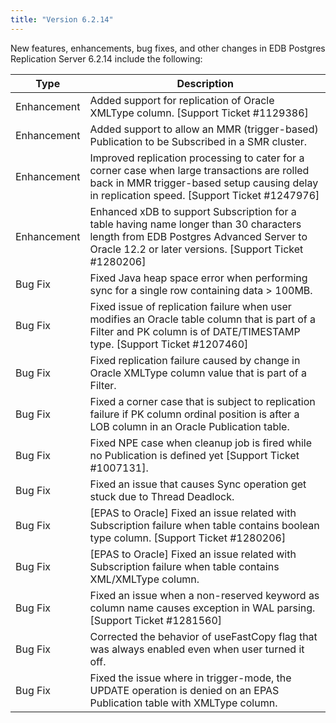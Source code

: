 ```yaml
---
title: "Version 6.2.14"
---
```



New features, enhancements, bug fixes, and other changes in EDB Postgres Replication Server 6.2.14 include the following:

| Type | Description |
| ---- |------------ |
| Enhancement | Added support for replication of Oracle XMLType column. [Support Ticket #1129386]                  |
| Enhancement | Added support to allow an MMR (trigger-based) Publication to be Subscribed in a SMR cluster. |
| Enhancement | Improved replication processing to cater for a corner case when large transactions are rolled back in MMR trigger-based setup causing delay in replication speed. [Support Ticket #1247976] |
| Enhancement | Enhanced xDB to support Subscription for a table having name longer than 30 characters length from EDB Postgres Advanced Server  to Oracle 12.2 or later versions. [Support Ticket #1280206] |
| Bug Fix | Fixed Java heap space error when performing sync for a single row containing data > 100MB. |
| Bug Fix | Fixed issue of replication failure when user modifies an Oracle table column that is part of a Filter and PK column is of DATE/TIMESTAMP type. [Support Ticket #1207460] |
| Bug Fix | Fixed replication failure caused by change in Oracle XMLType column value that is part of a Filter. |
| Bug Fix | Fixed a corner case that is subject to replication failure if PK column ordinal position is after a LOB column in an Oracle Publication table. |
| Bug Fix | Fixed NPE case when cleanup job is fired while no Publication is defined yet [Support Ticket #1007131]. |
| Bug Fix | Fixed an issue that causes Sync operation get stuck due to Thread Deadlock. |
| Bug Fix | [EPAS to Oracle] Fixed an issue related with Subscription failure when table contains boolean type column. [Support Ticket #1280206] |
| Bug Fix | [EPAS to Oracle] Fixed an issue related with Subscription failure when table contains XML/XMLType column. |
| Bug Fix | Fixed an issue when a non-reserved keyword as column name causes exception in WAL parsing. [Support Ticket #1281560] |
| Bug Fix | Corrected the behavior of useFastCopy flag that was always enabled even when user turned it off. |
| Bug Fix | Fixed the issue where in trigger-mode, the UPDATE operation is denied on an EPAS Publication table with XMLType column.
